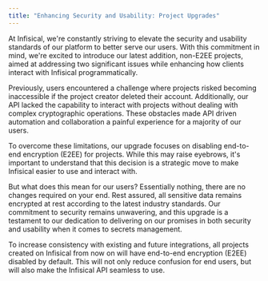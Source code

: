 ```yaml
---
title: "Enhancing Security and Usability: Project Upgrades"
---
```


At Infisical, we're constantly striving to elevate the security and usability standards of our platform to better serve our users.
With this commitment in mind, we're excited to introduce our latest addition, non-E2EE projects, aimed at addressing two significant issues while enhancing how clients interact with Infisical programmatically.

Previously, users encountered a challenge where projects risked becoming inaccessible if the project creator deleted their account.
Additionally, our API lacked the capability to interact with projects without dealing with complex cryptographic operations.
These obstacles made API driven automation and collaboration a painful experience for a majority of our users.

To overcome these limitations, our upgrade focuses on disabling end-to-end encryption (E2EE) for projects.
While this may raise eyebrows, it's important to understand that this decision is a strategic move to make Infisical easier to use and interact with.

But what does this mean for our users? Essentially nothing, there are no changes required on your end.
Rest assured, all sensitive data remains encrypted at rest according to the latest industry standards.
Our commitment to security remains unwavering, and this upgrade is a testament to our dedication to delivering on our promises in both security and usability when it comes to secrets management.

To increase consistency with existing and future integrations, all projects created on Infisical from now on will have end-to-end encryption (E2EE) disabled by default.
This will not only reduce confusion for end users, but will also make the Infisical API seamless to use.
